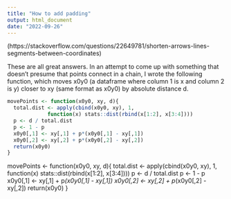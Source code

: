 ```yaml
---
title: "How to add padding"
output: html_document
date: "2022-09-26"
---
```


(https://stackoverflow.com/questions/22649781/shorten-arrows-lines-segments-between-coordinates)

These are all great answers. In an attempt to come up with something that doesn't presume that points connect in a chain, I wrote the following function, which moves x0y0 (a dataframe where column 1 is x and column 2 is y) closer to xy (same format as x0y0) by absolute distance d.

```r
movePoints <- function(x0y0, xy, d){
  total.dist <- apply(cbind(x0y0, xy), 1,
             function(x) stats::dist(rbind(x[1:2], x[3:4])))
  p <- d / total.dist
  p <- 1 - p
  x0y0[,1] <- xy[,1] + p*(x0y0[,1] - xy[,1])
  x0y0[,2] <- xy[,2] + p*(x0y0[,2] - xy[,2])
  return(x0y0)
}
```

movePoints <- function(x0y0, xy, d){
  total.dist <- apply(cbind(x0y0, xy), 1,
             function(x) stats::dist(rbind(x[1:2], x[3:4])))
  p <- d / total.dist
  p <- 1 - p
  x0y0[,1] <- xy[,1] + p*(x0y0[,1] - xy[,1])
  x0y0[,2] <- xy[,2] + p*(x0y0[,2] - xy[,2])
  return(x0y0)
}
